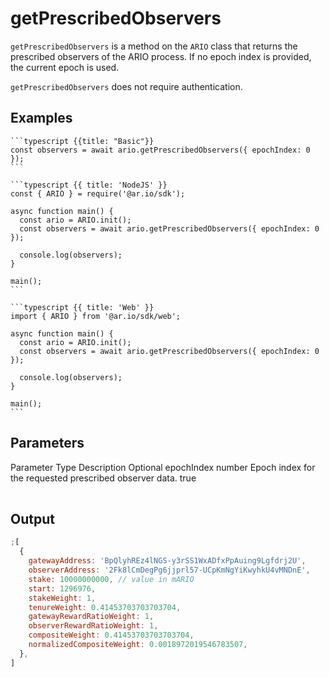 
# getPrescribedObservers

`getPrescribedObservers` is a method on the `ARIO` class that returns the prescribed observers of the ARIO process. If no epoch index is provided, the current epoch is used.

`getPrescribedObservers` does not require authentication.

## Examples

<CodeGroup title="getPrescribedObservers">

    ```typescript {{title: "Basic"}}
    const observers = await ario.getPrescribedObservers({ epochIndex: 0 });
    ```

    ```typescript {{ title: 'NodeJS' }}
    const { ARIO } = require('@ar.io/sdk');

    async function main() {
      const ario = ARIO.init();
      const observers = await ario.getPrescribedObservers({ epochIndex: 0 });

      console.log(observers);
    }

    main();
    ```

    ```typescript {{ title: 'Web' }}
    import { ARIO } from '@ar.io/sdk/web';

    async function main() {
      const ario = ARIO.init();
      const observers = await ario.getPrescribedObservers({ epochIndex: 0 });

      console.log(observers);
    }

    main();
    ```

</CodeGroup>

## Parameters

<Table>
  <Table.Head>
    <Table.Row>
      <Table.Header>Parameter</Table.Header>
      <Table.Header>Type</Table.Header>
      <Table.Header>Description</Table.Header>
      <Table.Header>Optional</Table.Header>
    </Table.Row>
  </Table.Head>
  <Table.Body>
    <Table.Row>
      <Table.Cell className="font-semibold">epochIndex</Table.Cell>
      <Table.Cell>number</Table.Cell>
      <Table.Cell>
        Epoch index for the requested prescribed observer data.
      </Table.Cell>
      <Table.Cell>true</Table.Cell>
    </Table.Row>
  </Table.Body>
</Table>

## Output

```js
;[
  {
    gatewayAddress: 'BpQlyhREz4lNGS-y3rSS1WxADfxPpAuing9Lgfdrj2U',
    observerAddress: '2Fk8lCmDegPg6jjprl57-UCpKmNgYiKwyhkU4vMNDnE',
    stake: 10000000000, // value in mARIO
    start: 1296976,
    stakeWeight: 1,
    tenureWeight: 0.41453703703703704,
    gatewayRewardRatioWeight: 1,
    observerRewardRatioWeight: 1,
    compositeWeight: 0.41453703703703704,
    normalizedCompositeWeight: 0.0018972019546783507,
  },
]
```
